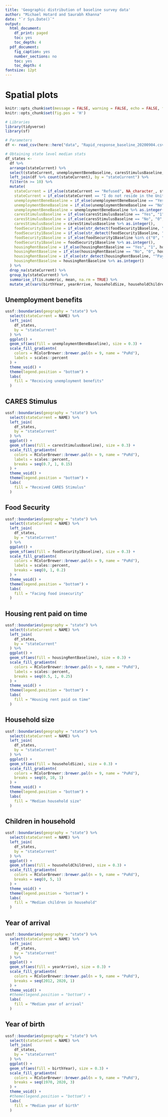 ```yaml
---
title: 'Geographic distribution of baseline survey data'
author: "Michael Hotard and Saurabh Khanna"
date: "`r Sys.Date()`"
output:
  html_document:
    df_print: paged
    toc: yes
    toc_depth: 4
  pdf_document:
    fig_caption: yes
    number_sections: no
    toc: yes
    toc_depth: 4
fontsize: 12pt
---
```


# Spatial plots

```r
knitr::opts_chunk$set(message = FALSE, warning = FALSE, echo = FALSE, fig.retina = 4)
knitr::opts_chunk$set(fig.pos = 'H')
```

```r
# Libraries
library(tidyverse)
library(sf)

# Parameters
df <- read_csv(here::here("data", "Rapid_response_baseline_20200904.csv"))
```


```r
# Obtaining state level median stats 
df_states <-
  df %>%
  arrange(stateCurrent) %>%
  select(stateCurrent, unemploymentBeneBaseline, caresStimulusBaseline, foodSecurity1Baseline, housingRentBaseline, birthYear, yearArrive, householdSize, householdChildren) %>% 
  left_join(df %>% count(stateCurrent), by = "stateCurrent") %>% 
  filter(n >= 10) %>%
  mutate(
    stateCurrent = if_else(stateCurrent == "Refused", NA_character_, stateCurrent),
    stateCurrent = if_else(stateCurrent == "I do not reside in the United States", NA_character_, stateCurrent),
    unemploymentBeneBaseline = if_else(unemploymentBeneBaseline == "Yes", "1", unemploymentBeneBaseline),
    unemploymentBeneBaseline = if_else(unemploymentBeneBaseline == "No", "0", unemploymentBeneBaseline),
    unemploymentBeneBaseline = unemploymentBeneBaseline %>% as.integer(),
    caresStimulusBaseline = if_else(caresStimulusBaseline == "Yes", "1", caresStimulusBaseline),
    caresStimulusBaseline = if_else(caresStimulusBaseline == "No", "0", caresStimulusBaseline),
    caresStimulusBaseline = caresStimulusBaseline %>% as.integer(),
    foodSecurity1Baseline = if_else(str_detect(foodSecurity1Baseline, "^Enough"), "0", foodSecurity1Baseline),
    foodSecurity1Baseline = if_else(str_detect(foodSecurity1Baseline, "not enough"), "1", foodSecurity1Baseline),
    foodSecurity1Baseline = if_else(foodSecurity1Baseline %in% c("0", "1"), foodSecurity1Baseline, NA_character_),
    foodSecurity1Baseline = foodSecurity1Baseline %>% as.integer(),
    housingRentBaseline = if_else(housingRentBaseline == "Yes", "1", housingRentBaseline),
    housingRentBaseline = if_else(housingRentBaseline == "No", "0", housingRentBaseline),
    housingRentBaseline = if_else(str_detect(housingRentBaseline, "^Payment"), "0", housingRentBaseline),
    housingRentBaseline = housingRentBaseline %>% as.integer()
  ) %>%
  drop_na(stateCurrent) %>% 
  group_by(stateCurrent) %>%
  summarise_if(is.numeric, mean, na.rm = TRUE) %>% 
  mutate_at(vars(birthYear, yearArrive, householdSize, householdChildren), ~ round(.))
```


## Unemployment benefits

```r
ussf::boundaries(geography = "state") %>% 
  select(stateCurrent = NAME) %>% 
  left_join(
    df_states,
    by = "stateCurrent"
  ) %>% 
  ggplot() +
  geom_sf(aes(fill = unemploymentBeneBaseline), size = 0.3) +
  scale_fill_gradientn(
    colors = RColorBrewer::brewer.pal(n = 9, name = "PuRd"),
    labels = scales::percent
  ) +
  theme_void() +
  theme(legend.position = "bottom") +
  labs(
    fill = "Receiving unemployment benefits"
  )
```


## CARES Stimulus

```r
ussf::boundaries(geography = "state") %>% 
  select(stateCurrent = NAME) %>% 
  left_join(
    df_states,
    by = "stateCurrent"
  ) %>% 
  ggplot() +
  geom_sf(aes(fill = caresStimulusBaseline), size = 0.3) +
  scale_fill_gradientn(
    colors = RColorBrewer::brewer.pal(n = 9, name = "PuRd"),
    labels = scales::percent,
    breaks = seq(0.7, 1, 0.15)
  ) +
  theme_void() +
  theme(legend.position = "bottom") +
  labs(
    fill = "Received CARES Stimulus"
  )
```


## Food Security

```r
ussf::boundaries(geography = "state") %>% 
  select(stateCurrent = NAME) %>% 
  left_join(
    df_states,
    by = "stateCurrent"
  ) %>% 
  ggplot() +
  geom_sf(aes(fill = foodSecurity1Baseline), size = 0.3) +
  scale_fill_gradientn(
    colors = RColorBrewer::brewer.pal(n = 9, name = "PuRd"),
    labels = scales::percent,
    breaks = seq(0, 1, 0.2)
  ) +
  theme_void() +
  theme(legend.position = "bottom") +
  labs(
    fill = "Facing food insecurity"
  )
```


## Housing rent paid on time

```r
ussf::boundaries(geography = "state") %>% 
  select(stateCurrent = NAME) %>% 
  left_join(
    df_states,
    by = "stateCurrent"
  ) %>% 
  ggplot() +
  geom_sf(aes(fill = housingRentBaseline), size = 0.3) +
  scale_fill_gradientn(
    colors = RColorBrewer::brewer.pal(n = 9, name = "PuRd"),
    labels = scales::percent,
    breaks = seq(0.5, 1, 0.25)
  ) +
  theme_void() +
  theme(legend.position = "bottom") +
  labs(
    fill = "Housing rent paid on time"
  )
```


## Household size

```r
ussf::boundaries(geography = "state") %>% 
  select(stateCurrent = NAME) %>% 
  left_join(
    df_states,
    by = "stateCurrent"
  ) %>% 
  ggplot() +
  geom_sf(aes(fill = householdSize), size = 0.3) +
  scale_fill_gradientn(
    colors = RColorBrewer::brewer.pal(n = 9, name = "PuRd"),
    breaks = seq(0, 10, 1)
  ) +
  theme_void() +
  theme(legend.position = "bottom") +
  labs(
    fill = "Median household size"
  )
```


## Children in household

```r
ussf::boundaries(geography = "state") %>% 
  select(stateCurrent = NAME) %>% 
  left_join(
    df_states,
    by = "stateCurrent"
  ) %>% 
  ggplot() +
  geom_sf(aes(fill = householdChildren), size = 0.3) +
  scale_fill_gradientn(
    colors = RColorBrewer::brewer.pal(n = 9, name = "PuRd"),
    breaks = seq(0, 5, 1)
  ) +
  theme_void() +
  theme(legend.position = "bottom") +
  labs(
    fill = "Median children in household"
  )
```


## Year of arrival

```r
ussf::boundaries(geography = "state") %>% 
  select(stateCurrent = NAME) %>% 
  left_join(
    df_states,
    by = "stateCurrent"
  ) %>% 
  ggplot() +
  geom_sf(aes(fill = yearArrive), size = 0.3) +
  scale_fill_gradientn(
    colors = RColorBrewer::brewer.pal(n = 9, name = "PuRd"),
    breaks = seq(2012, 2020, 1)
  ) +
  theme_void() +
  #theme(legend.position = "bottom") +
  labs(
    fill = "Median year of arrival"
  )
```


## Year of birth

```r
ussf::boundaries(geography = "state") %>% 
  select(stateCurrent = NAME) %>% 
  left_join(
    df_states,
    by = "stateCurrent"
  ) %>% 
  ggplot() +
  geom_sf(aes(fill = birthYear), size = 0.3) +
  scale_fill_gradientn(
    colors = RColorBrewer::brewer.pal(n = 9, name = "PuRd"),
    breaks = seq(1970, 2020, 3)
  ) +
  theme_void() +
  #theme(legend.position = "bottom") +
  labs(
    fill = "Median year of birth"
  )
```

